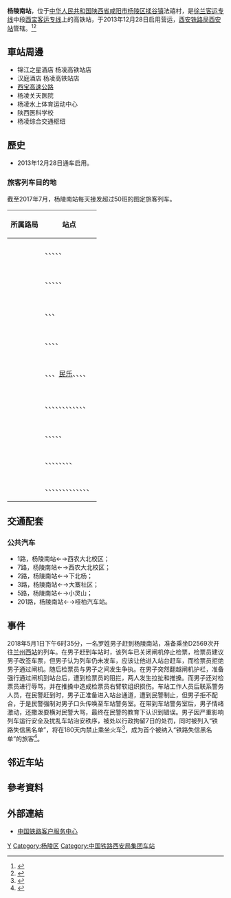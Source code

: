 {{Expand|time=2016-04-16T11:58:19+00:00}}
{{Infobox China railway station 
|车站名称 =杨陵南站
|图片 = 
|图片介绍 = 
|车站名称拼音 = Yanglingnan
|英文名称=Yanglingnan Railway Station<ref>{{Cite web |url=http://news.sina.com.cn/o/2012-09-18/080725196193.shtml |title=铁道部:火车站名含"东西南北"统一改用拼音 |access-date=2016-05-08 |archive-date=2017-07-30 |archive-url=https://web.archive.org/web/20170730073100/http://news.sina.com.cn/o/2012-09-18/080725196193.shtml |dead-url=no }}</ref><ref>{{cite journal |author=[[铁道部运输局|铁道部运输局]] |journal = 铁路客货运输专刊 |year=2012 |issue=4 |title = 关于明确铁路车站站名英文译法的通知 |id = 运营运调电[2012]1911号 |page = 6}}</ref>
|车站代码 = 39026
|电报码 = YEY
|拼音码 = YLN
|车站位置 = [[陕西省|陕西省]][[咸阳市|咸阳市]][[杨陵区|杨陵区]][[揉谷镇|揉谷镇]]法禧村
|坐标 = {{coord|34|15|21.60|N|108|2|54.19|E|display=inline,title}}
|线路 = [[徐兰客运专线|徐兰客运专线]]
|owned = [[西安局集团|西安局集团]][[西安站|西安站]]
|车站等级 = 
|月台数目 = 2
|股道数目 = 6
}}
'''杨陵南站'''，位于[[中华人民共和国|中华人民共和国]][[陕西省|陕西省]][[咸阳市|咸阳市]][[杨陵区|杨陵区]][[揉谷镇|揉谷镇]]法禧村，是[[徐兰客运专线|徐兰客运专线]]中段[[西宝客运专线|西宝客运专线]]上的高铁站，于2013年12月28日启用营运，[[西安铁路局|西安铁路局]][[西安站|西安站]]管辖。<ref>{{Cite web |url=http://fashion.ifeng.com/travel/china/detail_2011_03/18/5235930_0.shtml |title=西宝高铁杨凌南站明年建成 西安到杨凌20分钟 |access-date=2016-04-16 |archive-date=2017-09-17 |archive-url=https://web.archive.org/web/20170917124736/http://fashion.ifeng.com/travel/china/detail_2011_03/18/5235930_0.shtml |dead-url=no }}</ref><ref>{{Cite web |url=http://news.cnwest.com/content/2012-11/10/content_7635695.htm |title=西宝高铁杨凌高铁站前广场主体工程竣工 |access-date=2016-04-16 |archive-url=https://web.archive.org/web/20170917123440/http://news.cnwest.com/content/2012-11/10/content_7635695.htm |archive-date=2017-09-17 |dead-url=yes }}</ref>

==車站周邊==
* 锦江之星酒店 杨凌高铁站店
*汉庭酒店 杨凌高铁站店
* [[西宝高速公路|西宝高速公路]]
* 杨凌关天医院
* 杨凌水上体育运动中心
* 陕西医科学校
*杨凌综合交通枢纽

==歷史==
* 2013年12月28日通车启用。

===旅客列车目的地===
截至2017年7月，杨陵南站每天接发超过50班的图定旅客列车。

{| class="wikitable sortable" style="font-size: 90%"
!所属路局
!站点
|-
|<center>{{sort|Beijing|[[北京铁路局|北京铁路局]]}}
|{{站|北京西}}、{{站|保定东}}、{{站|石家庄}}、{{站|高碑店东}}、{{站|邢台东}}、{{站|邯郸东}}
|-
|<center>{{sort|Chengdu|[[成都铁路局|成都铁路局]]}}
|
|-
|<center>{{sort|Guangzhou|[[广州铁路（集团）公司|广州铁路集团]]}}
|{{站|广州南}}、{{站|长沙南}}、{{站|郴州西}}、{{站|韶关}}、{{站|衡阳东}}、{{站|英德西}}
|-
|<center>{{sort|Harbin|[[哈尔滨铁路局|哈尔滨铁路局]]}}
|
|-
|<center>{{sort|Hohhot|[[呼和浩特铁路局|呼和浩特铁路局]]}}
|
|-
|<center>{{sort|Jinan|[[济南铁路局|济南铁路局]]}}
|{{站|济南西}}、{{站|泰安}}、{{站|滕州东}}、{{站|曲阜东}}
|-
|<center>{{sort|Kunming|[[昆明铁路局|昆明铁路局]]}}
|
|-
|<center>{{sort|Lanzhou|[[兰州铁路局|兰州铁路局]]}}
|{{站|天水南}}、{{站|秦安}}、{{站|兰州西}}、{{站|定西北}}、{{站|通渭}}
|-
|<center>{{sort|Nanchang|[[南昌铁路局|南昌铁路局]]}}
|
|-
|<center>{{sort|Nanning|[[南宁铁路局|南宁铁路局]]}}
|
|-
|<center>{{sort|Qingzang|[[青藏铁路公司|青藏铁路公司]]}}
|{{站|民和南}}、{{站|海东}}、{{站|西宁}}、[[民乐站_(甘肃省)|民乐]]、{{站|张掖西}}、{{站|酒泉南}}、{{站|嘉峪关南}}、{{站|高台南}}
|-
|<center>{{sort|Shanghai|[[上海铁路局|上海铁路局]]}}
|
|-
|<center>{{sort|Shenyang|[[沈阳铁路局|沈阳铁路局]]}}
|
|-
|<center>{{sort|Taiyuan|[[太原铁路局|太原铁路局]]}}
|{{站|太原南}}、{{站|永济北}}、{{站|闻喜西}}、{{站|襄汾西}}、{{站|侯马西}}、{{站|临汾西}}、{{站|洪洞西}}、{{站|霍州东}}、{{站|灵石东}}、{{站|平遥古城}}、{{站|晋中}}、{{站|运城北}}、{{站|太谷西}}
|-
|<center>{{sort|Urumqi|[[乌鲁木齐铁路局|乌鲁木齐铁路局]]}}
|
|-
|<center>{{sort|Wuhan|[[武汉铁路局|武汉铁路局]]}}
|{{站|武汉}}、{{站|驻马店西}}、{{站|咸宁北}}、{{站|信阳东}}、{{站|孝感北}}、{{站|明港东}}
|-
|<center>{{sort|Xi'an|[[西安铁路局|西安铁路局]]}}
|{{站|宝鸡南}}、{{站|岐山}}、{{站|西安北}}、{{站|咸阳秦都}}、{{站|渭南北}}、{{站|大荔}}、{{站|华山北}}、{{站|黄陵南}}、{{站|延安}}
|-
|<center>{{sort|Zhengzhou|[[郑州铁路局|郑州铁路局]]}}
|{{站|商丘}}、{{站|郑州东}}、{{站|灵宝西}}、{{站|三门峡南}}、{{站|渑池南}}、{{站|洛阳龙门}}、{{站|巩义南}}、{{站|郑州西}}、{{站|郑州}}、{{站|开封北}}、{{站|兰考南}}、{{站|永城北}}、{{站|砀山南}}、{{站|许昌东}}
|}

== 交通配套 ==
===公共汽车===

*1路，杨陵南站←→西农大北校区；
*7路，杨陵南站←→西农大北校区；
*2路，杨陵南站←→下北杨；
*3路，杨陵南站←→大寨社区；
*5路，杨陵南站←→小灵山；
*201路，杨陵南站←→哑柏汽车站。

==事件==
2018年5月1日下午6时35分，一名罗姓男子赶到杨陵南站，准备乘坐D2569次开往[[兰州西站|兰州西站]]的列车。在男子赶到车站时，该列车已关闭闸机停止检票，检票员建议男子改签车票，但男子认为列车仍未发车，应该让他进入站台赶车，而检票员拒绝男子通过闸机。随后检票员与男子之间发生争执。在男子突然翻越闸机护栏，准备强行通过闸机到站台后，遭到检票员的阻拦，两人发生拉扯和推搡。而男子还对检票员进行辱骂，并在推搡中造成检票员右臂软组织损伤。车站工作人员后联系警务人员，在民警赶到时，男子正准备进入站台通道，遭到民警制止，但男子拒不配合，于是民警强制对男子口头传唤至车站警务室。在带到车站警务室后，男子情绪激动，还撒泼耍横对民警大骂，最终在民警的教育下认识到错误。男子因严重影响列车运行安全及扰乱车站治安秩序，被处以行政拘留7日的处罚，同时被列入“铁路失信黑名单”，将在180天内禁止乘坐火车<ref>{{Cite web |url=http://ehsb.hsw.cn/shtml/hsb/20180504/684246.shtml |title=硬闯高铁闸机被拘7日 男子180天内禁乘火车 |access-date=2018-05-04 |archive-url=https://web.archive.org/web/20180504155834/http://ehsb.hsw.cn/shtml/hsb/20180504/684246.shtml |archive-date=2018-05-04 |dead-url=yes }}</ref>，成为首个被纳入“铁路失信黑名单”的旅客<ref>{{Cite web |url=http://www.sohu.com/a/230387218_115479 |title=“我死猪不怕开水烫！”男子大闹高铁站，被罚得创造历史 |access-date=2018-05-05 |archive-date=2018-06-27 |archive-url=https://web.archive.org/web/20180627173507/http://www.sohu.com/a/230387218_115479 |dead-url=no }}</ref>。

== 邻近车站 ==
{{start rail box|[[File:China_Railways.svg|16px]] [[中国铁路|中国铁路]]}}
{{s-inop|[[咸阳秦都站|咸阳秦都站]]|往{{站|徐州东}}方向}}
{{s-line|[[徐兰客运专线|徐兰客运专线]]<br />← 63km 杨陵南站 48km →}}
{{s-inop|[[岐山站|岐山站]]|往{{站|兰州西}}方向}}
{{end box}}

==參考資料==
{{reflist}}
==外部連結==
* [http://www.12306.cn/mormhweb/ 中国铁路客户服务中心] {{Wayback|url=http://www.12306.cn/mormhweb/ |date=20180205163941 }}
{{徐兰客运专线}}
[[Category:咸阳市铁路车站|Y]]
[[Category:杨陵区|Category:杨陵区]]
[[Category:中国铁路西安局集团车站|Category:中国铁路西安局集团车站]]